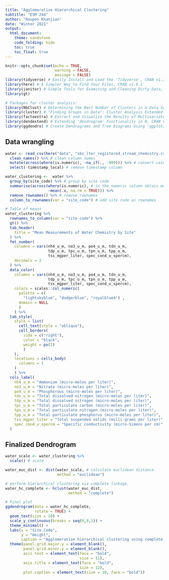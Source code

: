 ```yaml
---
title: "Agglomerative Hierarchical Clustering"
subtitle: "ESM 244"
author: "Roupen Khanjian"
date: "Winter 2021"
output: 
  html_document:
    theme: sandstone
    code_folding: hide
    toc: true
    toc_float: true
---
```


```r
knitr::opts_chunk$set(echo = TRUE,
                      warning = FALSE,
                      message = FALSE)
library(tidyverse) # Easily Install and Load the 'Tidyverse', CRAN v1.3.0
library(here) # A Simpler Way to Find Your Files, CRAN v1.0.1
library(janitor) # Simple Tools for Examining and Cleaning Dirty Data, CRAN v2.1.0
library(gt)

# Packages for cluster analysis:
library(NbClust) # Determining the Best Number of Clusters in a Data Set, CRAN v3.0
library(cluster) # "Finding Groups in Data": Cluster Analysis Extended Rousseeuw et al., CRAN v2.1.0
library(factoextra) # Extract and Visualize the Results of Multivariate Data Analyses, CRAN v1.0.7
library(dendextend) # Extending 'dendrogram' Functionality in R, CRAN v1.14.0
library(ggdendro) # Create Dendrograms and Tree Diagrams Using 'ggplot2', CRAN v0.1.22


```


## Data wrangling

```r
water <- read_csv(here("data", "sbc_lter_registered_stream_chemistry.csv")) %>%
  clean_names() %>% # clean column names
  mutate(across(where(is.numeric), ~na_if(., -999))) %>% # convert values of -999 to NA
  select(-timestamp_local) # remove timestamp column

water_clustering <-  water %>% 
  group_by(site_code) %>% # group by site code
  summarise(across(where(is.numeric), # in the numeric column obtain means by site
                   ~mean(.x, na.rm = TRUE))) %>% 
  remove_rownames() %>% # remove rownames
  column_to_rownames(var = "site_code") # add site code as rownames

# Table of means
water_clustering %>% 
  rownames_to_column(var = "site code") %>% 
  gt() %>% 
  tab_header(
    title = "Mean Measurements of Water Chemistry by Site"
  ) %>% 
  fmt_number(
    columns = vars(nh4_u_m, no3_u_m, po4_u_m, tdn_u_m,
                   tdp_u_m, tpc_u_m, tpn_u_m, tpp_u_m,
                   tss_mgper_liter, spec_cond_u_spercm),
    decimals = 2
  ) %>% 
  data_color(
    columns = vars(nh4_u_m, no3_u_m, po4_u_m, tdn_u_m,
                   tdp_u_m, tpc_u_m, tpn_u_m, tpp_u_m,
                   tss_mgper_liter, spec_cond_u_spercm),
    colors = scales::col_numeric(
      palette = c(
        "lightskyblue", "dodgerblue", "royalblue4") ,
      domain = NULL
      )
    ) %>% 
  tab_style(
    style = list(
      cell_text(style = "oblique"),
      cell_borders(
        side = c("right"), 
        color = "black",
        weight = px(2)
        )
    ),
    locations = cells_body(
      columns = 1
    )
    ) %>% 
  cols_label(
    nh4_u_m = "Ammonium (micro-moles per liter)",
    no3_u_m = "Nitrate (micro-moles per liter)",
    po4_u_m = "Phosphorous (micro-moles per liter)",
    tdn_u_m = "Total dissolved nitrogen (micro-moles per liter)",
    tdp_u_m = "Total dissolved nitrogen (micro-moles per liter)",
    tpc_u_m = "Total particulate carbon (micro-moles per liter)",
    tpn_u_m = "Total particulate nitrogen (micro-moles per liter)",
    tpp_u_m = "Total particulate phosphorus (micro-moles per liter)",
    tss_mgper_liter = "Total suspended solids (milli-grams per liter)",
    spec_cond_u_spercm = "Specific conductivity (micro-Simens per cm)"
  )

```

## Finalized Dendrogram

```r
water_scale <- water_clustering %>% 
  scale() # scale

water_euc_dist <- dist(water_scale, # calculate euclidean distance
                       method = "euclidean")

# perform hierarchical clustering via complete linkage. 
water_hc_complete <- hclust(water_euc_dist, 
                            method = "complete")

# Final plot
ggdendrogram(data = water_hc_complete,
             rotate = TRUE) +
  geom_text(size = 10) +
  scale_y_continuous(breaks = seq(0,9,1)) +
  theme_minimal() +
  labs(x = "Site Code",
       y = "Height",
       caption = "Agglomerative hierarchical clustering using complete linkage for\nwater chemistry by site in the Santa Barbara Coastal drainage area.") +
  theme(panel.grid.major.y = element_blank(),
        panel.grid.minor.y = element_blank(),
        axis.text = element_text(face = "bold",
                                 size = 11),
        axis.title = element_text(face = "bold",
                                 size = 12),
        plot.caption = element_text(size = 10, face = "bold"))




```



